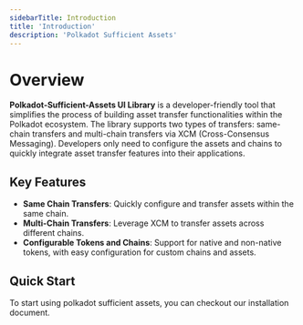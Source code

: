 ```yaml
---
sidebarTitle: Introduction
title: 'Introduction'
description: 'Polkadot Sufficient Assets'
---
```



# Overview

**Polkadot-Sufficient-Assets UI Library** is a developer-friendly tool that simplifies the process of building asset transfer functionalities within the Polkadot ecosystem. The library supports two types of transfers: same-chain transfers and multi-chain transfers via XCM (Cross-Consensus Messaging). Developers only need to configure the assets and chains to quickly integrate asset transfer features into their applications.

## Key Features

- **Same Chain Transfers**: Quickly configure and transfer assets within the same chain.
- **Multi-Chain Transfers**: Leverage XCM to transfer assets across different chains.
- **Configurable Tokens and Chains**: Support for native and non-native tokens, with easy configuration for custom chains and assets.



## Quick Start

To start using polkadot sufficient assets, you can checkout our installation document.

<Cards num={1}>
  <Cards.Card arrow title="Getting Started" href="/docs/getting-started" />
</Cards>
